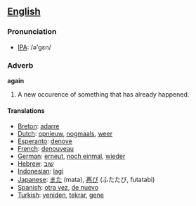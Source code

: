 ==[[English]]==
=== Pronunciation ===
*[[w:IPA|IPA]]: /ə'gɛn/

===Adverb===

'''again'''

#A new occurence of something that has already happened.

====Translations====
*[[Breton]]: [[adarre]]
*[[Dutch]]: [[opnieuw]], [[nogmaals]], [[weer]]
*[[Esperanto]]: [[denove]]
*[[French]]: [[denouveau]]
*[[German]]: [[erneut]], [[noch einmal]], [[wieder]]
*[[Hebrew]]: [[שוב]]
*[[Indonesian]]: [[lagi]]
*[[Japanese]]: [[また]] (mata), [[再び]] (ふたたび, futatabi)
*[[Spanish]]: [[otra vez]], [[de nuevo]]
*[[Turkish]]: [[yeniden]], [[tekrar]], [[gene]]